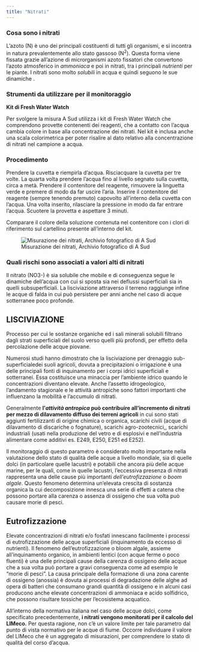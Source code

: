 ```yaml
---
title: "Nitrati"
---
```


### Cosa sono i nitrati

L’azoto (N) è uno dei principali costituenti di tutti gli organismi, e si incontra in natura prevalentemente allo stato gassoso (N<sup>2</sup>). Questa forma viene fissata grazie all’azione di microrganismi azoto fissatori che convertono l’azoto atmosferico in *ammoniaca* e poi in nitrati, tra i principali *nutrienti* per le piante. I nitrati sono molto *solubili* in acqua e quindi seguono le sue dinamiche .

### Strumenti da utilizzare per il monitoraggio

**Kit di Fresh Water Watch**

Per svolgere la misura A Sud utilizza i kit di Fresh Water Watch che comprendono provette contenenti dei reagenti, che a contatto con l’acqua cambia colore in base alla concentrazione dei nitrati. Nel kit è inclusa anche una scala colorimetrica per poter risalire al dato relativo alla concentrazione di nitrati nel campione a acqua.

### Procedimento

Prendere la cuvetta e riempirla d’acqua. Risciacquare la cuvetta per tre volte. La quarta volta prendere l’acqua fino al livello segnato sulla cuvetta, circa a metà. Prendere il contenitore del reagente, rimuovere la linguetta verde e premere di modo da far uscire l’aria. Inserire il contenitore del reagente (sempre tenendo premuto) capovolto all’interno della cuvetta con l’acqua. Una volta inserito, rilasciare la pressione in modo da far entrare l’acqua. Scuotere la provetta e aspettare 3 minuti.

Comparare il colore della soluzione contenuta nel contenitore con i clori di riferimento sul cartellino presente all’interno del kit.

![Misurazione dei nitrati, Archivio fotografico di A Sud](../imgs/image8.jpg){#fig-nitrati fig-alt="Misurazione dei nitrati, Archivio fotografico di A Sud"}

### Quali rischi sono associati a valori alti di nitrati

ll nitrato (NO3-) è sia solubile che mobile e di conseguenza segue le dinamiche dell’acqua con cui si sposta sia nei deflussi superficiali sia in quelli subsuperficiali. La lisciviazione attraverso il terreno raggiunge infine le acque di falda in cui può persistere per anni anche nel caso di acque sotterranee poco profonde.


::: {.callout-tip}
## LISCIVIAZIONE
Processo per cui le sostanze organiche ed i sali minerali solubili filtrano dagli strati superficiali del suolo verso quelli più profondi, per effetto della percolazione delle acque piovane.
:::

Numerosi studi hanno dimostrato che la lisciviazione per drenaggio sub-superficialedei suoli agricoli, dovuta a precipitazioni o irrigazione è una delle principali fonti di inquinamento per i corpi idrici superficiali e sotterranei. Essa costituisce una minaccia per l'ambiente idrico quando le concentrazioni diventano elevate. Anche l'assetto idrogeologico, l'andamento stagionale e le attività antropiche sono fattori importanti che influenzano la mobilità e l'accumulo di nitrati.

Generalmente **l’*attività antropica* può contribuire all’incremento di nitrati per mezzo di dilavamento diffuso dei terreni agricoli** in cui sono stati aggiunti fertilizzanti di origine chimica o organica, scarichi civili (acque di dilavamento di discariche o fognature), scarichi agro-zootecnici,, scarichi industriali (usati nella produzione del vetro e di esplosivi e nell’industria alimentare come additivi es. E249, E250, E251 ed E252).

Il monitoraggio di questo parametro è considerato molto importante nella valutazione dello stato di qualità delle acque a livello mondiale, sia di quelle dolci (in particolare quelle lacustri) e potabili che ancora più delle acque marine, per le quali, come in quelle lacustri, l’eccessiva presenza di nitrati rappresenta una delle cause più importanti *dell’eutrofizzazione* o *boom algale*. Questo fenomeno determina un'elevata crescita di sostanza organica la cui decomposizione innesca una serie di effetti a catena che possono portare alla carenza o assenza di ossigeno che sua volta può causare morie di pesci.

::: {.callout-tip}
## Eutrofizzazione
Elevate concentrazioni di nitrati e/o fosfati innescano facilmente i processi di eutrofizzazione delle acque superficiali (inquinamento da eccesso di nutrienti). Il fenomeno dell’eutrofizzazione o bloom algale, assieme all’inquinamento organico, in ambienti lentici (con acque ferme o poco fluenti) è una delle principali cause della carenza di ossigeno delle acque che a sua volta può portare a gravi conseguenza come ad esempio le “morie di pesci”. La causa principale della formazione di una zona carente di ossigeno (anossia) è dovuta ai processi di degradazione delle alghe ad opera di batteri che consumano grandi quantità di ossigeno e in alcuni casi producono anche elevate concentrazioni di ammoniaca e acido solfidrico, che possono risultare tossiche per l’ecosistema acquatico.
:::

All’interno della normativa italiana nel caso delle acque dolci, come specificato precedentemente, **i nitrati vengono monitorati per il calcolo del LIMeco.** Per questa ragione, non c’è un valore limite per tale parametro dal punto di vista normativo per le acque di fiume. Occorre individuare il valore del LIMeco che è un aggregato di misurazioni, per comprendere lo stato di qualità del corso d’acqua.
